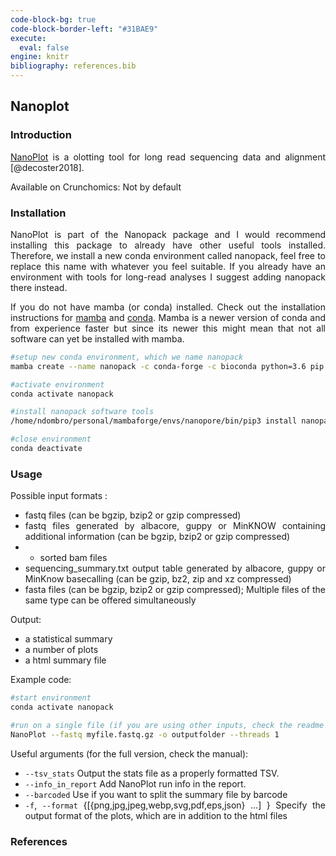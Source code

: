 ---
code-block-bg: true
code-block-border-left: "#31BAE9"
execute:
  eval: false
engine: knitr
bibliography: references.bib
---

<div style="text-align: justify">

## Nanoplot

### Introduction

[NanoPlot] is a olotting tool for long read sequencing data and alignment [@decoster2018].

Available on Crunchomics: Not by default

### Installation

NanoPlot is part of the Nanopack package and I would recommend installing this package to already have other useful tools installed. Therefore, we install a new conda environment called nanopack, feel free to replace this name with whatever you feel suitable. If you already have an environment with tools for long-read analyses I suggest adding nanopack there instead.

If you do not have mamba (or conda) installed. Check out the installation instructions for [mamba](https://mamba.readthedocs.io/en/latest/mamba-installation.html#mamba-install) and [conda](https://crunchomics-documentation.readthedocs.io/en/latest/miniconda.html). Mamba is a newer version of conda and from experience faster but since its newer this might mean that not all software can yet be installed with mamba.

```{bash}
#setup new conda environment, which we name nanopack
mamba create --name nanopack -c conda-forge -c bioconda python=3.6 pip

#activate environment
conda activate nanopack 

#install nanopack software tools 
/home/ndombro/personal/mambaforge/envs/nanopore/bin/pip3 install nanopack

#close environment
conda deactivate
```


### Usage

Possible input formats :

- fastq files (can be bgzip, bzip2 or gzip compressed)
- fastq files generated by albacore, guppy or MinKNOW containing additional information (can be bgzip, bzip2 or gzip compressed)
- - sorted bam files
- sequencing_summary.txt output table generated by albacore, guppy or MinKnow basecalling (can be gzip, bz2, zip and xz compressed)
- fasta files (can be bgzip, bzip2 or gzip compressed); Multiple files of the same type can be offered simultaneously
    
Output:

-  a statistical summary
-  a number of plots
-  a html summary file


Example code:

```{bash}
#start environment
conda activate nanopack

#run on a single file (if you are using other inputs, check the readme for the appropriate flag)
NanoPlot --fastq myfile.fastq.gz -o outputfolder --threads 1
```

Useful arguments (for the full version, check the manual):

-   `--tsv_stats `          Output the stats file as a properly formatted TSV.
-   `--info_in_report`      Add NanoPlot run info in the report.
- `--barcoded`            Use if you want to split the summary file by barcode
- `-f`, `--format` {[{png,jpg,jpeg,webp,svg,pdf,eps,json} ...] }  Specify the output format of the plots, which are in addition to the html files


### References